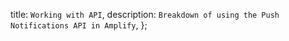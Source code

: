   title: `Working with API`,
  description: `Breakdown of using the Push Notifications API in Amplify`,
};
